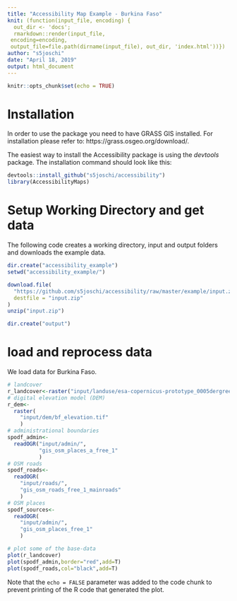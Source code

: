 ```yaml
---
title: "Accessibility Map Example - Burkina Faso"
knit: (function(input_file, encoding) {
  out_dir <- 'docs';
  rmarkdown::render(input_file,
 encoding=encoding,
 output_file=file.path(dirname(input_file), out_dir, 'index.html'))})
author: "s5joschi"
date: "April 18, 2019"
output: html_document
---
```


```r
knitr::opts_chunk$set(echo = TRUE)
```

# Installation
In order to use the package you need to have GRASS GIS installed. For installation please refer to: https://grass.osgeo.org/download/. 

The easiest way to install the Accessibility package is using the *devtools* package.  The installation command should look like this: 
```r
devtools::install_github("s5joschi/accessibility")
library(AccessibilityMaps)
```

# Setup Working Directory and get data
The following code creates a working directory, input and output folders and downloads the example data. 
```r
dir.create("accessibility_example")
setwd("accessibility_example/")

download.file(
  "https://github.com/s5joschi/accessibility/raw/master/example/input.zip",
  destfile = "input.zip"
)
unzip("input.zip")

dir.create("output")

```

# load and reprocess data
We load data for Burkina Faso. 
```r
# landcover 
r_landcover<-raster("input/landuse/esa-copernicus-prototype_0005dergrees.tif")
# digital elevation model (DEM)
r_dem<-
  raster(
    "input/dem/bf_elevation.tif"
    )
# administrational boundaries
spodf_admin<-
  readOGR("input/admin/",
          "gis_osm_places_a_free_1"
          )
# OSM roads
spodf_roads<-
  readOGR(
    "input/roads/",
    "gis_osm_roads_free_1_mainroads"
    )
# OSM places
spodf_sources<-
  readOGR(
    "input/admin/",
    "gis_osm_places_free_1"
    )

# plot some of the base-data
plot(r_landcover)
plot(spodf_admin,border="red",add=T)
plot(spodf_roads,col="black",add=T)

```

Note that the `echo = FALSE` parameter was added to the code chunk to prevent printing of the R code that generated the plot.
